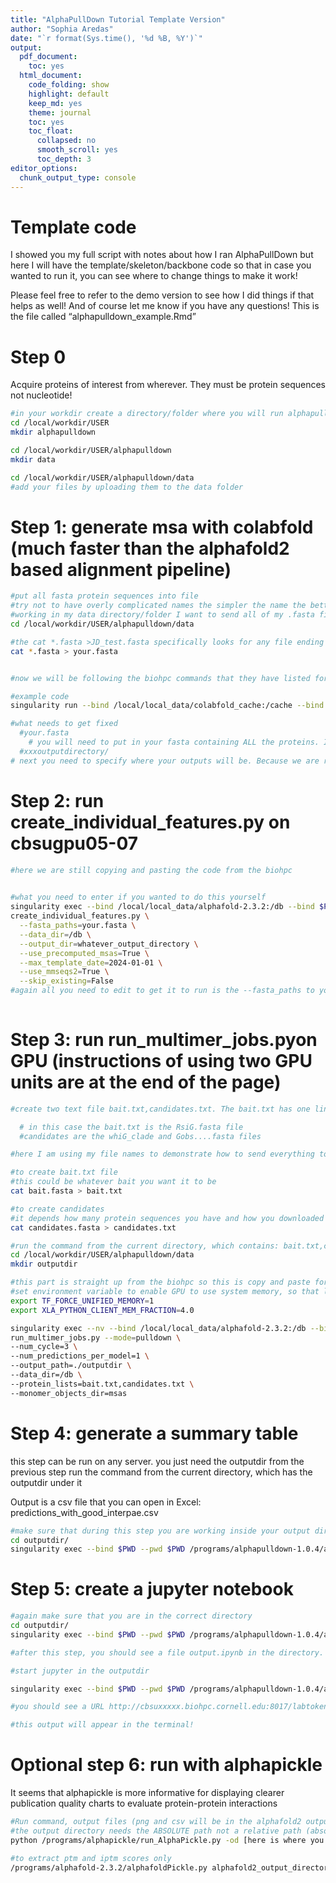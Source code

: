 ```yaml
---
title: "AlphaPullDown Tutorial Template Version"
author: "Sophia Aredas"
date: "`r format(Sys.time(), '%d %B, %Y')`"
output:
  pdf_document:
    toc: yes
  html_document:
    code_folding: show
    highlight: default
    keep_md: yes
    theme: journal
    toc: yes
    toc_float:
      collapsed: no
      smooth_scroll: yes
      toc_depth: 3
editor_options:
  chunk_output_type: console
---
```

# Template code
I showed you my full script with notes about how I ran AlphaPullDown but here I will have the template/skeleton/backbone code so that in case you wanted to run it, you can see where to change things to make it work!

Please feel free to refer to the demo version to see how I did things if that helps as well! And of course let me know if you have any questions! This is the file called "alphapulldown_example.Rmd"

# Step 0
Acquire proteins of interest from wherever. They must be protein sequences not nucleotide!
```bash
#in your workdir create a directory/folder where you will run alphapulldown
cd /local/workdir/USER
mkdir alphapulldown 

cd /local/workdir/USER/alphapulldown
mkdir data

cd /local/workdir/USER/alphapulldown/data
#add your files by uploading them to the data folder
```


# Step 1: generate msa with colabfold (much faster than the alphafold2 based alignment pipeline)
```bash
#put all fasta protein sequences into file
#try not to have overly complicated names the simpler the name the better if you can help it:)
#working in my data directory/folder I want to send all of my .fasta files into one fasta file. You must do this in order to create an alignment
cd /local/workdir/USER/alphapulldown/data

#the cat *.fasta >JD_test.fasta specifically looks for any file ending in a .fasta and will take its information and send it to one bigger fasta file called JD_test.fasta. Of course you can name the output file anything you want it does not have to be JD_test.fasta but make it something memorable that you would like to call it!
cat *.fasta > your.fasta


#now we will be following the biohpc commands that they have listed for running alphapulldown on the server. This part can be copied and pasted and modified to fit your file names

#example code
singularity run --bind /local/local_data/colabfold_cache:/cache --bind $PWD --pwd $PWD /programs/colabfold-1.5.5/colabfold.sif colabfold_batch your.fasta xxxoutputdirectory --msa-only

#what needs to get fixed
  #your.fasta
    # you will need to put in your fasta containing ALL the proteins. In my case that was the JD_test.fasta
  #xxxoutputdirectory/ 
# next you need to specify where your outputs will be. Because we are running the msa step i called the folder "msa" for multiple sequence alignment. You can call it whatever you would like and is intuitive to you
```

# Step 2: run create_individual_features.py on cbsugpu05-07
```bash
#here we are still copying and pasting the code from the biohpc 

  
#what you need to enter if you wanted to do this yourself
singularity exec --bind /local/local_data/alphafold-2.3.2:/db --bind $PWD --pwd $PWD /programs/alphapulldown-1.0.4/alphapulldown.sif \
create_individual_features.py \
  --fasta_paths=your.fasta \
  --data_dir=/db \
  --output_dir=whatever_output_directory \
  --use_precomputed_msas=True \
  --max_template_date=2024-01-01 \
  --use_mmseqs2=True \
  --skip_existing=False
#again all you need to edit to get it to run is the --fasta_paths to your fasta folder and --output_dir to whatever directory you sent your msas to. In my case the fasta folder I worked with is JD_test.fasta and the output directory is called "msas"
  
```

# Step 3: run run_multimer_jobs.pyon GPU (instructions of using two GPU units are at the end of the page)
```bash
#create two text file bait.txt,candidates.txt. The bait.txt has one line: bait protein name; the candidates.txt file has one protein name per line.

  # in this case the bait.txt is the RsiG.fasta file
  #candidates are the whiG_clade and Gobs....fasta files

#here I am using my file names to demonstrate how to send everything to a file. This part depends on how many proteins you have and how you downloaded them!

#to create bait.txt file 
#this could be whatever bait you want it to be 
cat bait.fasta > bait.txt

#to create candidates 
#it depends how many protein sequences you have and how you downloaded them but hopefully referring to my example script and this template helps! If it doesnt make sense please let me know and Ill be happy to help!
cat candidates.fasta > candidates.txt

#run the command from the current directory, which contains: bait.txt,candidates.txt, msas directory, and an empty outputdir. it could take hours or days to finish depending on number of candidate proteins.
cd /local/workdir/USER/alphapulldown/data
mkdir outputdir

#this part is straight up from the biohpc so this is copy and paste for the most part
#set environment variable to enable GPU to use system memory, so that large proteins can be processed
export TF_FORCE_UNIFIED_MEMORY=1
export XLA_PYTHON_CLIENT_MEM_FRACTION=4.0

singularity exec --nv --bind /local/local_data/alphafold-2.3.2:/db --bind $PWD --pwd $PWD /programs/alphapulldown-1.0.4/alphapulldown.sif \
run_multimer_jobs.py --mode=pulldown \
--num_cycle=3 \
--num_predictions_per_model=1 \
--output_path=./outputdir \
--data_dir=/db \
--protein_lists=bait.txt,candidates.txt \
--monomer_objects_dir=msas
```

# Step 4: generate a summary table
this step can be run on any server. you just need the outputdir from the previous step
run the command from the current directory, which has the outputdir under it

Output is a csv file that you can open in Excel: predictions_with_good_interpae.csv
```bash
#make sure that during this step you are working inside your output directory folder. Mine is called outputdir. If you are in the wrong directory then this jupyter notebook part wont work
cd outputdir/
singularity exec --bind $PWD --pwd $PWD /programs/alphapulldown-1.0.4/alpha-analysis_jax_0.4.sif run_get_good_pae.sh --cutoff=10 --output_dir=./outputdir 
```

# Step 5: create a jupyter notebook
```bash
#again make sure that you are in the correct directory 
cd outputdir/
singularity exec --bind $PWD --pwd $PWD /programs/alphapulldown-1.0.4/alphapulldown.sif create_notebook.py --cutoff=5.0 --output_dir=./

#after this step, you should see a file output.ipynb in the directory.

#start jupyter in the outputdir

singularity exec --bind $PWD --pwd $PWD /programs/alphapulldown-1.0.4/alphapulldown.sif jupyter lab --ip=0.0.0.0 --port=8017 --no-browser

#you should see a URL http://cbsuxxxxx.biohpc.cornell.edu:8017/labtoken=xxxxxxxxxxxxxxxxxxxxx, copy paste the URL into a web browser, open the output.ipynb in the left panel, and execute every step in the book

#this output will appear in the terminal!
```

# Optional step 6: run with alphapickle
It seems that alphapickle is more informative for displaying clearer publication quality charts to evaluate protein-protein interactions
```bash
#Run command, output files (png and csv will be in the alphafold2 output directory)
#the output directory needs the ABSOLUTE path not a relative path (absolute starts from the root whereas relative just starts from wherever you are located currently!)
python /programs/alphapickle/run_AlphaPickle.py -od [here is where you put your absolute path to the output directory you want to analyze]

#to extract ptm and iptm scores only
/programs/alphafold-2.3.2/alphafoldPickle.py alphafold2_output_directory

```

